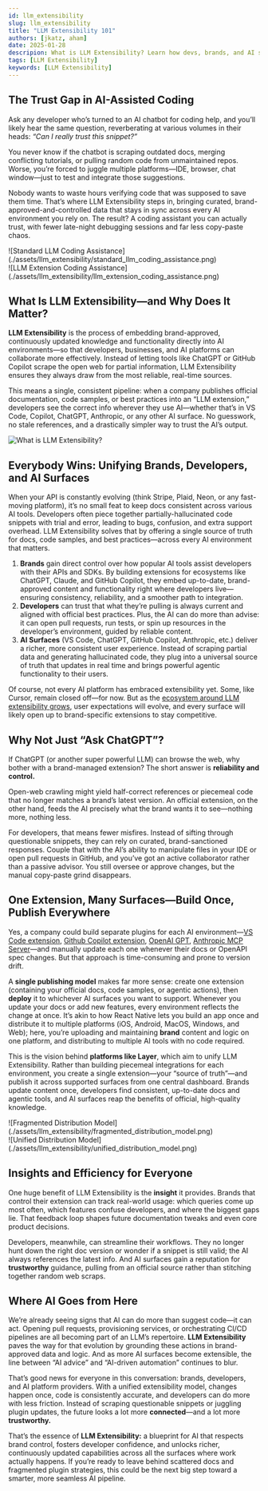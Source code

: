 ```yaml
---
id: llm_extensibility
slug: llm_extensibility
title: "LLM Extensibility 101"
authors: [jkatz, aham]
date: 2025-01-28
descripion: What is LLM Extensibility? Learn how devs, brands, and AI surfaces unify their workflows for real-time, reliable AI—without fragmented code or docs.
tags: [LLM Extensibility]
keywords: [LLM Extensibility]
---
```


<head>
  <title>Layer AI Blog | LLM Extensibility 101</title>
  <meta property="og:title" content="Layer AI Blog | LLM Extensibility 101"></meta>
  <meta property="og:image" content="https://storage.googleapis.com/generic-assets/blog-static-assets/llm_extensibility_og_image.png"></meta>
</head>


## The Trust Gap in AI-Assisted Coding

Ask any developer who’s turned to an AI chatbot for coding help, and you’ll likely hear the same question, reverberating at various volumes in their heads: *“Can I really trust this snippet?”*

You never know if the chatbot is scraping outdated docs, merging conflicting tutorials, or pulling random code from unmaintained repos. Worse, you’re forced to juggle multiple platforms—IDE, browser, chat window—just to test and integrate those suggestions.

Nobody wants to waste hours verifying code that was supposed to save them time. That’s where LLM Extensibility steps in, bringing curated, brand-approved-and-controlled data that stays in sync across every AI environment you rely on. The result? A coding assistant you can actually trust, with fewer late-night debugging sessions and far less copy-paste chaos.

<Tabs>
  <TabItem value="standard" label="Standard LLM Coding Assistance" default>
   <div style={{"text-align": "center"}}>
        ![Standard LLM Coding Assistance](./assets/llm_extensibility/standard_llm_coding_assistance.png)
    </div>
  </TabItem>
  <TabItem value="extensibility" label="LLM Extension Coding Assistance" >
    <div style={{"text-align": "center"}}>
        ![LLM Extension Coding Assistance](./assets/llm_extensibility/llm_extension_coding_assistance.png)
    </div>
  </TabItem>
</Tabs>

## What Is LLM Extensibility—and Why Does It Matter?

**LLM Extensibility** is the process of embedding brand-approved, continuously updated knowledge and functionality directly into AI environments—so that developers, businesses, and AI platforms can collaborate more effectively. Instead of letting tools like ChatGPT or GitHub Copilot scrape the open web for partial information, LLM Extensibility ensures they always draw from the most reliable, real-time sources.

This means a single, consistent pipeline: when a company publishes official documentation, code samples, or best practices into an “LLM extension,” developers see the correct info wherever they use AI—whether that’s in VS Code, Copilot, ChatGPT, Anthropic, or any other AI surface. No guesswork, no stale references, and a drastically simpler way to trust the AI’s output.

![What is LLM Extensibility?](./assets/llm_extensibility/what_is_llm_extensibility.png)

## Everybody Wins: Unifying Brands, Developers, and AI Surfaces

When your API is constantly evolving (think Stripe, Plaid, Neon, or any fast-moving platform), it’s no small feat to keep docs consistent across various AI tools. Developers often piece together partially-hallucinated code snippets with trial and error, leading to bugs, confusion, and extra support overhead. LLM Extensibility solves that by offering a single source of truth for docs, code samples, and best practices—across every AI environment that matters. 
1. **Brands** gain direct control over how popular AI tools assist developers with their APIs and SDKs. By building extensions for ecosystems like ChatGPT, Claude, and GitHub Copilot, they embed up-to-date, brand-approved content and functionality right where developers live—ensuring consistency, reliability, and a smoother path to integration.
2. **Developers** can trust that what they’re pulling is always current and aligned with official best practices. Plus, the AI can do more than advise: it can open pull requests, run tests, or spin up resources in the developer’s environment, guided by reliable content.
3. **AI Surfaces** (VS Code, ChatGPT, GitHub Copilot, Anthropic, etc.) deliver a richer, more consistent user experience. Instead of scraping partial data and generating hallucinated code, they plug into a universal source of truth that updates in real time and brings powerful agentic functionality to their users.

Of course, not every AI platform has embraced extensibility yet. Some, like Cursor, remain closed off—for now. But as the [ecosystem around LLM extensibility grows](https://publish.obsidian.md/andrew-vault/Layer/Blogs/LLM+Extensibility-+Race+for+an+Ecosystem), user expectations will evolve, and every surface will likely open up to brand-specific extensions to stay competitive.

## Why Not Just “Ask ChatGPT”?

If ChatGPT (or another super powerful LLM) can browse the web, why bother with a brand-managed extension? The short answer is **reliability and control.**

Open-web crawling might yield half-correct references or piecemeal code that no longer matches a brand’s latest version. An official extension, on the other hand, feeds the AI precisely what the brand wants it to see—nothing more, nothing less.

For developers, that means fewer misfires. Instead of sifting through questionable snippets, they can rely on curated, brand-sanctioned responses. Couple that with the AI’s ability to manipulate files in your IDE or open pull requests in GitHub, and you’ve got an active collaborator rather than a passive advisor. You still oversee or approve changes, but the manual copy-paste grind disappears.

## One Extension, Many Surfaces—Build Once, Publish Everywhere

Yes, a company could build separate plugins for each AI environment—[VS Code extension](https://code.visualstudio.com/api/extension-guides/chat), [Github Copilot extension](https://github.com/marketplace?type=apps&copilot_app=true), [OpenAI GPT](https://chatgpt.com/gpts), [Anthropic MCP Server](https://github.com/modelcontextprotocol/servers)—and manually update each one whenever their docs or OpenAPI spec changes. But that approach is time-consuming and prone to version drift.

A **single publishing model** makes far more sense: create one extension (containing your official docs, code samples, or agentic actions), then **deploy** it to whichever AI surfaces you want to support. Whenever you update your docs or add new features, every environment reflects the change at once. It’s akin to how React Native lets you build an app once and distribute it to multiple platforms (iOS, Android, MacOS, Windows, and Web); here, you’re uploading and maintaining **brand** content and logic on one platform, and distributing to multiple AI tools with no code required.

This is the vision behind **platforms like Layer**, which aim to unify LLM Extensibility. Rather than building piecemeal integrations for each environment, you create a single extension—your “source of truth”—and publish it across supported surfaces from one central dashboard. Brands update content once, developers find consistent, up-to-date docs and agentic tools, and AI surfaces reap the benefits of official, high-quality knowledge.

<Tabs>
  <TabItem value="fragmented" label="Fragmented Distribution Model" default>
   <div style={{"text-align": "center"}}>
        ![Fragmented Distribution Model](./assets/llm_extensibility/fragmented_distribution_model.png)
    </div>
  </TabItem>
  <TabItem value="unified" label="Unified Distribution Model" >
    <div style={{"text-align": "center"}}>
        ![Unified Distribution Model](./assets/llm_extensibility/unified_distribution_model.png)
    </div>
  </TabItem>
</Tabs>

## Insights and Efficiency for Everyone

One huge benefit of LLM Extensibility is the **insight** it provides. Brands that control their extension can track real-world usage: which queries come up most often, which features confuse developers, and where the biggest gaps lie. That feedback loop shapes future documentation tweaks and even core product decisions.

Developers, meanwhile, can streamline their workflows. They no longer hunt down the right doc version or wonder if a snippet is still valid; the AI always references the latest info. And AI surfaces gain a reputation for **trustworthy** guidance, pulling from an official source rather than stitching together random web scraps.

## Where AI Goes from Here

We’re already seeing signs that AI can do more than suggest code—it can act. Opening pull requests, provisioning services, or orchestrating CI/CD pipelines are all becoming part of an LLM’s repertoire. **LLM Extensibility** paves the way for that evolution by grounding these actions in brand-approved data and logic. And as more AI surfaces become extensible, the line between “AI advice” and “AI-driven automation” continues to blur.

That’s good news for everyone in this conversation: brands, developers, and AI platform providers. With a unified extensibility model, changes happen once, code is consistently accurate, and developers can do more with less friction. Instead of scraping questionable snippets or juggling plugin updates, the future looks a lot more **connected**—and a lot more **trustworthy.**

That’s the essence of **LLM Extensibility:** a blueprint for AI that respects brand control, fosters developer confidence, and unlocks richer, continuously updated capabilities across all the surfaces where work actually happens. If you’re ready to leave behind scattered docs and fragmented plugin strategies, this could be the next big step toward a smarter, more seamless AI pipeline.
